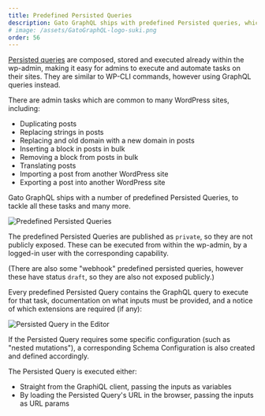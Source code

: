 ```yaml
---
title: Predefined Persisted Queries
description: Gato GraphQL ships with predefined Persisted queries, which tackle several admin tasks that are common to many WordPress sites.
# image: /assets/GatoGraphQL-logo-suki.png
order: 56
---
```


[Persisted queries](../persisted-queries) are composed, stored and executed already within the wp-admin, making it easy for admins to execute and automate tasks on their sites. They are similar to WP-CLI commands, however using GraphQL queries instead.

There are admin tasks which are common to many WordPress sites, including:

- Duplicating posts
- Replacing strings in posts
- Replacing and old domain with a new domain in posts
- Inserting a block in posts in bulk
- Removing a block from posts in bulk
- Translating posts
- Importing a post from another WordPress site
- Exporting a post into another WordPress site

Gato GraphQL ships with a number of predefined Persisted Queries, to tackle all these tasks and many more.

<div class="img-width-1024" markdown="1">

![Predefined Persisted Queries](/assets/guides/downstream/predefined-persisted-queries.png "Predefined Persisted Queries")

</div>

The predefined Persisted Queries are published as `private`, so they are not publicly exposed. These can be executed from within the wp-admin, by a logged-in user with the corresponding capability.

(There are also some "webhook" predefined persisted queries, however these have status `draft`, so they are also not exposed publicly.)

Every predefined Persisted Query contains the GraphQL query to execute for that task, documentation on what inputs must be provided, and a notice of which extensions are required (if any):

<div class="img-width-1024" markdown="1">

![Persisted Query in the Editor](/assets/guides/downstream/predefined-persisted-query-editor.png "Persisted Query in the Editor")

</div>

If the Persisted Query requires some specific configuration (such as "nested mutations"), a corresponding Schema Configuration is also created and defined accordingly.

The Persisted Query is executed either:

- Straight from the GraphiQL client, passing the inputs as variables
- By loading the Persisted Query's URL in the browser, passing the inputs as URL params

